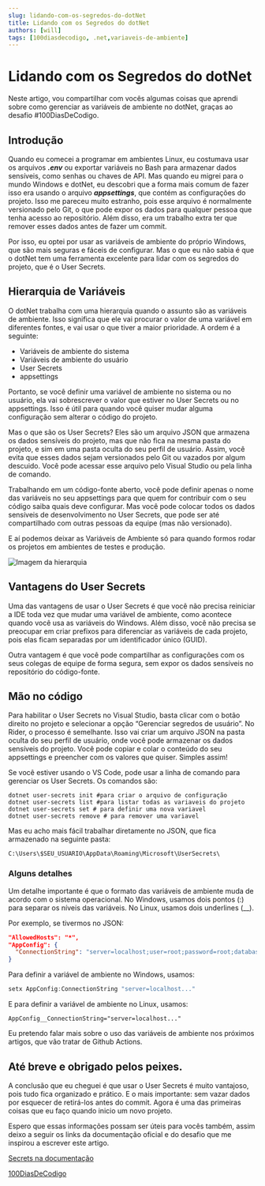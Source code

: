 ```yaml
---
slug: lidando-com-os-segredos-do-dotNet
title: Lidando com os Segredos do dotNet
authors: [will]
tags: [100diasdecodigo, .net,variaveis-de-ambiente]
---
```


# Lidando com os Segredos do dotNet

Neste artigo, vou compartilhar com vocês algumas coisas que aprendi sobre como gerenciar as variáveis de ambiente no dotNet, graças ao desafio #100DiasDeCodigo.

## Introdução

Quando eu comecei a programar em ambientes Linux, eu costumava usar os arquivos _**.env**_ ou exportar variáveis no Bash para armazenar dados sensíveis, como senhas ou chaves de API. Mas quando eu migrei para o mundo Windows e dotNet, eu descobri que a forma mais comum de fazer isso era usando o arquivo _**appsettings**_, que contém as configurações do projeto. Isso me pareceu muito estranho, pois esse arquivo é normalmente versionado pelo Git, o que pode expor os dados para qualquer pessoa que tenha acesso ao repositório. Além disso, era um trabalho extra ter que remover esses dados antes de fazer um commit.

Por isso, eu optei por usar as variáveis de ambiente do próprio Windows, que são mais seguras e fáceis de configurar. Mas o que eu não sabia é que o dotNet tem uma ferramenta excelente para lidar com os segredos do projeto, que é o User Secrets.

## Hierarquia de Variáveis

O dotNet trabalha com uma hierarquia quando o assunto são as variáveis de ambiente. Isso significa que ele vai procurar o valor de uma variável em diferentes fontes, e vai usar o que tiver a maior prioridade. A ordem é a seguinte:

- Variáveis de ambiente do sistema
- Variáveis de ambiente do usuário
- User Secrets
- appsettings

Portanto, se você definir uma variável de ambiente no sistema ou no usuário, ela vai sobrescrever o valor que estiver no User Secrets ou no appsettings. Isso é útil para quando você quiser mudar alguma configuração sem alterar o código do projeto.

Mas o que são os User Secrets? Eles são um arquivo JSON que armazena os dados sensíveis do projeto, mas que não fica na mesma pasta do projeto, e sim em uma pasta oculta do seu perfil de usuário. Assim, você evita que esses dados sejam versionados pelo Git ou vazados por algum descuido. Você pode acessar esse arquivo pelo Visual Studio ou pela linha de comando.

Trabalhando em um código-fonte aberto, você pode definir apenas o nome das variáveis no seu appsettings para que quem for contribuir com o seu código saiba quais deve configurar. Mas você pode colocar todos os dados sensíveis de desenvolvimento no User Secrets, que pode ser até compartilhado com outras pessoas da equipe (mas não versionado).

E aí podemos deixar as Variáveis de Ambiente só para quando formos rodar os projetos em ambientes de testes e produção.

![Imagem da hierarquia](./user-secrets-hierarquia.png)


## Vantagens do User Secrets

Uma das vantagens de usar o User Secrets é que você não precisa reiniciar a IDE toda vez que mudar uma variável de ambiente, como acontece quando você usa as variáveis do Windows. Além disso, você não precisa se preocupar em criar prefixos para diferenciar as variáveis de cada projeto, pois elas ficam separadas por um identificador único (GUID).

Outra vantagem é que você pode compartilhar as configurações com os seus colegas de equipe de forma segura, sem expor os dados sensíveis no repositório do código-fonte.

## Mão no código

Para habilitar o User Secrets no Visual Studio, basta clicar com o botão direito no projeto e selecionar a opção “Gerenciar segredos de usuário”. No Rider, o processo é semelhante. Isso vai criar um arquivo JSON na pasta oculta do seu perfil de usuário, onde você pode armazenar os dados sensíveis do projeto. Você pode copiar e colar o conteúdo do seu appsettings e preencher com os valores que quiser. Simples assim!

Se você estiver usando o VS Code, pode usar a linha de comando para gerenciar os User Secrets. Os comandos são:

```
dotnet user-secrets init #para criar o arquivo de configuração
dotnet user-secrets list #para listar todas as variaveis do projeto
dotnet user-secrets set # para definir uma nova variavel
dotnet user-secrets remove # para remover uma variavel
```

Mas eu acho mais fácil trabalhar diretamente no JSON, que fica armazenado na seguinte pasta:
```
C:\Users\$SEU_USUARIO\AppData\Roaming\Microsoft\UserSecrets\
```

### Alguns detalhes

Um detalhe importante é que o formato das variáveis de ambiente muda de acordo com o sistema operacional. No Windows, usamos dois pontos (:) para separar os níveis das variáveis. No Linux, usamos dois underlines (__).

Por exemplo, se tivermos no JSON:

```Json
"AllowedHosts": "*",
"AppConfig": {
  "ConnectionString": "server=localhost;user=root;password=root;database=MEU-BANCO"
}
```

Para definir a variável de ambiente no Windows, usamos:
```powershell
setx AppConfig:ConnectionString "server=localhost..."
```

E para definir a variável de ambiente no Linux, usamos:
```dotenv
AppConfig__ConnectionString="server=localhost..."
```

Eu pretendo falar mais sobre o uso das variáveis de ambiente nos próximos artigos, que vão tratar de Github Actions.
## Até breve e obrigado pelos peixes.

A conclusão que eu cheguei é que usar o User Secrets é muito vantajoso, pois tudo fica organizado e prático. E o mais importante: sem vazar dados por esquecer de retirá-los antes do commit. Agora é uma das primeiras coisas que eu faço quando inicio um novo projeto.

Espero que essas informações possam ser úteis para vocês também, assim deixo a seguir os links da documentação oficial e do desafio que me inspirou a escrever este artigo.

[Secrets na documentação](https://docs.microsoft.com/pt-br/aspnet/core/security/app-secrets?view=aspnetcore-5.0&tabs=windows)

[100DiasDeCodigo](https://www.100diasdecodigo.dev/)